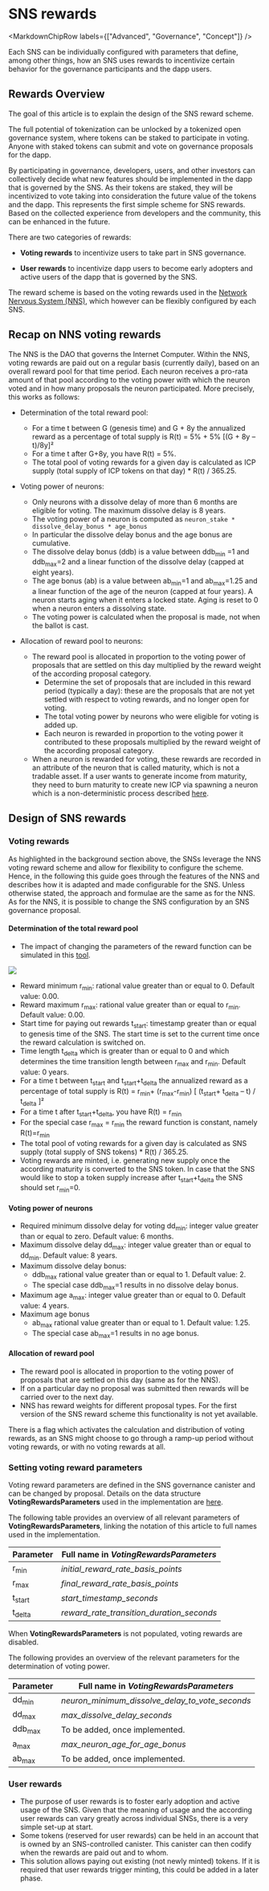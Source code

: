 
# SNS rewards

<MarkdownChipRow labels={["Advanced", "Governance", "Concept"]} />

Each SNS can be individually configured with parameters that define, among other things,
how an SNS uses rewards to incentivize certain behavior for the governance participants
and the dapp users.

## Rewards Overview

The goal of this article is to explain the design of the SNS reward scheme.

The full potential of tokenization can be unlocked by a tokenized open governance system,
where tokens can be staked to participate in voting. Anyone with staked tokens
can submit and vote on governance proposals for the dapp.

By participating in governance, developers, users, and other investors can collectively
decide what new features should be implemented in the dapp that is governed by the SNS.
As their tokens are staked, they will be incentivized to vote taking into consideration
the future value of the tokens and the dapp. This represents the first simple scheme for
SNS rewards. Based on the collected experience from developers and the community, this
can be enhanced in the future.

There are two categories of rewards:
  * **Voting rewards** to incentivize users to take part in SNS governance.

  * **User rewards** to incentivize dapp users to become early adopters and active users of the dapp that is governed by the SNS.

The reward scheme is based on the voting rewards used in the
[Network Nervous System (NNS)](https://medium.com/dfinity/the-network-nervous-system-governing-the-internet-computer),
which however can be flexibly configured by each SNS.

## Recap on NNS voting rewards

The NNS is the DAO that governs the Internet Computer.
Within the NNS, voting rewards are paid out on a regular basis (currently daily),
based on an overall reward pool for that time period.
Each neuron receives a pro-rata amount of that pool according to the voting power with
which the neuron voted and in how many proposals the neuron participated. More precisely,
this works as follows:

* Determination of the total reward pool:
  * For a time t between G (genesis time) and G + 8y the annualized reward as a percentage of total supply is R(t) = 5% + 5% [(G + 8y – t)/8y]²
  * For a time t after G+8y, you have R(t) = 5%.
  * The total pool of voting rewards for a given day is calculated as ICP supply (total supply of ICP tokens on that day) * R(t) / 365.25.
* Voting power of neurons:
  * Only neurons with a dissolve delay of more than 6 months are eligible for voting. The maximum dissolve delay is 8 years.
  * The voting power of a neuron is computed as `neuron_stake * dissolve_delay_bonus * age_bonus`
  * In particular the dissolve delay bonus and the age bonus are cumulative.
  * The dissolve delay bonus (ddb) is a value between ddb<sub>min</sub> =1 and ddb<sub>max</sub>=2 and a linear function of the dissolve delay (capped at eight years).
  * The age bonus (ab) is a value between ab<sub>min</sub>=1 and ab<sub>max</sub>=1.25 and a linear function of the age of the neuron (capped at four years). A neuron starts aging when it enters a locked state. Aging is reset to 0 when a neuron enters a dissolving state.
  * The voting power is calculated when the proposal is made, not when the ballot is cast.

* Allocation of reward pool to neurons:
  * The reward pool is allocated in proportion to the voting power of proposals that are settled on this day multiplied by the reward weight of the according proposal category.
    * Determine the set of proposals that are included in this reward period (typically a day): these are the proposals that are not yet settled with respect to voting rewards, and no longer open for voting.
    * The total voting power by neurons who were eligible for voting is added up.
    * Each neuron is rewarded in proportion to the voting power it contributed to these proposals multiplied by the reward weight of the according proposal category.
  * When a neuron is rewarded for voting, these rewards are recorded in an attribute of the neuron that is called maturity, which is not a tradable asset. If a user wants to generate income from maturity, they need to burn maturity to create new ICP via spawning a neuron which is a non-deterministic process described [here](https://wiki.internetcomputer.org/wiki/Maturity_modulation).

## Design of SNS rewards

### Voting rewards

As highlighted in the background section above, the SNSs leverage the NNS voting reward scheme
and allow for flexibility to configure the scheme. Hence, in the following this guide goes through the
features of the NNS and describes how it is adapted and made configurable for the SNS.
Unless otherwise stated, the approach and formulae are the same as for the NNS.
As for the NNS, it is possible to change the SNS configuration by an SNS governance proposal.

#### Determination of the total reward pool
  * The impact of changing the parameters of the reward function can be simulated in this [tool](https://docs.google.com/spreadsheets/d/1cTqgjGcG5rEQ5kRGprpdLvBL7ZdTqUDCuCi0QjClbgk/edit#gid=0).

  ![](./_attachments/graph_rewards_total_supply.png)
* Reward minimum r<sub>min</sub>: rational value greater than or equal to 0. Default value: 0.00.
* Reward maximum r<sub>max</sub>: rational value greater than or equal to r<sub>min</sub>. Default value: 0.00.
* Start time for paying out rewards t<sub>start</sub>: timestamp greater than or equal to genesis time of the SNS. The start time is set to the current time once the reward calculation is switched on.
* Time length t<sub>delta</sub> which is greater than or equal to 0 and which determines the time transition length between r<sub>max</sub> and r<sub>min</sub>. Default value: 0 years.
* For a time t between t<sub>start</sub> and t<sub>start</sub>+t<sub>delta</sub> the annualized reward as a percentage of total supply is R(t) = r<sub>min</sub>+ (r<sub>max</sub>-r<sub>min</sub>) [ (t<sub>start</sub>+ t<sub>delta</sub> – t) / t<sub>delta</sub> ]²
* For a time t after t<sub>start</sub>+t<sub>delta</sub>, you have R(t) = r<sub>min</sub>
* For the special case r<sub>max</sub> = r<sub>min</sub> the reward function is constant, namely R(t)=r<sub>min</sub>
* The total pool of voting rewards for a given day is calculated as SNS supply (total supply of SNS tokens) * R(t) / 365.25.
* Voting rewards are minted, i.e. generating new supply once the according maturity is converted to the SNS token. In case that the SNS would like to stop a token supply increase after t<sub>start</sub>+t<sub>delta</sub> the SNS should set r<sub>min</sub>=0.

#### Voting power of neurons
  * Required minimum dissolve delay for voting dd<sub>min</sub>: integer value greater than or equal to zero. Default value: 6 months.
  * Maximum dissolve delay dd<sub>max</sub>: integer value greater than or equal to dd<sub>min</sub>. Default value: 8 years.
  * Maximum dissolve delay bonus:
    * ddb<sub>max</sub> rational value greater than or equal to 1. Default value: 2.
    * The special case ddb<sub>max</sub>=1 results in no dissolve delay bonus.
  * Maximum age a<sub>max</sub>: integer value greater than or equal to 0. Default value: 4 years.
  * Maximum age bonus
    * ab<sub>max</sub> rational value greater than or equal to 1. Default value: 1.25.
    * The special case ab<sub>max</sub>=1 results in no age bonus.
#### Allocation of reward pool
  * The reward pool is allocated in proportion to the voting power of proposals that are settled on this day (same as for the NNS).
  * If on a particular day no proposal was submitted then rewards will be carried over to the next day.
  * NNS has reward weights for different proposal types. For the first version of the SNS reward scheme this functionality is not yet available.

There is a flag which activates the calculation and distribution of voting rewards, as an SNS might choose to go through a ramp-up period without voting rewards, or with no voting rewards at all.

### Setting voting reward parameters

Voting reward parameters are defined in the SNS governance canister and can be changed by proposal. Details on the data structure **VotingRewardsParameters** used in the implementation are [here](https://github.com/dfinity/ic/blob/master/rs/sns/governance/proto/ic_sns_governance/pb/v1/governance.proto#L726).

The following table provides an overview of all relevant parameters of **VotingRewardsParameters**, linking the notation of this article to full names used in the implementation.

|Parameter|Full name in *VotingRewardsParameters*|
| --- | --- |
|r<sub>min</sub>|*initial_reward_rate_basis_points*|
|r<sub>max</sub>|*final_reward_rate_basis_points*|
|t<sub>start</sub>|*start_timestamp_seconds*|
|t<sub>delta</sub>|*reward_rate_transition_duration_seconds*|

When **VotingRewardsParameters** is not populated, voting rewards are disabled.

The following provides an overview of the relevant parameters for the determination of voting power.

|Parameter|Full name in *VotingRewardsParameters*|
| --- | --- |
|dd<sub>min</sub>|*neuron_minimum_dissolve_delay_to_vote_seconds*|
|dd<sub>max</sub>|*max_dissolve_delay_seconds*|
|ddb<sub>max</sub>|To be added, once implemented.|
|a<sub>max</sub>|*max_neuron_age_for_age_bonus*|
|ab<sub>max</sub>|To be added, once implemented.|

### User rewards

* The purpose of user rewards is to foster early adoption and active usage of the SNS. Given that the meaning of usage and the according user rewards can vary greatly across individual SNSs, there is a very simple set-up at start.
* Some tokens (reserved for user rewards) can be held in an account that is owned by an SNS-controlled canister. This canister can then codify when the rewards are paid out and to whom.
* This solution allows paying out existing (not newly minted) tokens. If it is required that user rewards trigger minting, this could be added in a later phase.
